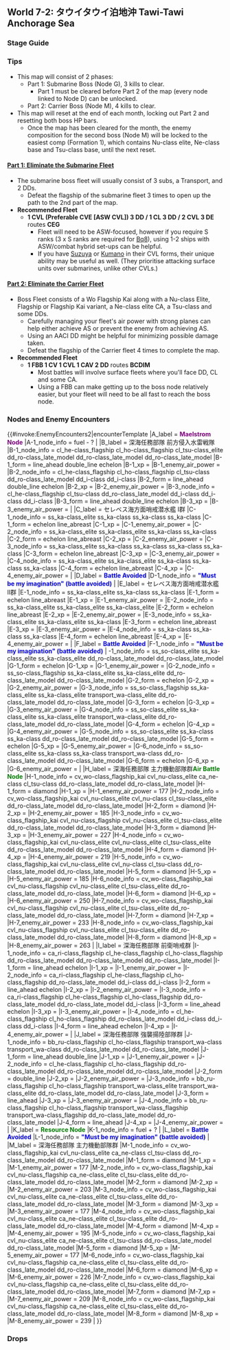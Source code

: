 ==World 7-2: タウイタウイ泊地沖 Tawi-Tawi Anchorage Sea==
{{LabSortieworld
| map = 07_02.png
| difficulty = ☆ ☆ ☆ ☆ ☆ ☆ ☆ ☆ 
| item = {{fuel}} 
| exp = varies
| code = セレベス海戦闘哨戒 (Celebes Sea Combat Patrol)
| jptext = 我が機動部隊の出撃拠点であるタウイタウイ泊地沖に敵戦力の跳梁が確認されている。哨戒を厳として、これらを制圧せよ！
| entext =Our Naval Task Force has detected an enemy force closing in on Tawi-Tawi Ancorage. Conduct a Combat patrol to take them out!
| aircon = 
{{AirControlSystem
| Map = 7-2 Part 1
| Fleet = CVL 3DD<br/>2CVL 3DE
| Route = C-E-G
| AS = 0
}}
{{AirControlSystem
| Map = 7-2 Part 2
| Fleet = FBB CV CVL CAV 2DD
| Route = B-C-D-I-M
| AS = 359
| Notes = Fleet speed must be Fast.
}}
}}

=== Stage Guide ===
{{MapBranchingTable
|title = 7-2 Branching Rules Part 1
|id = 7-2A
|expand=true

|0 -> A/storm = * Do not meet the requirements to go to either B or C.
|0 -> B = 
* Meet '''ALL''' of the following requirements:
** Do not meet the requirements to go to C.
** Amount of DE+DD ≥ 2
** Amount of CV(B) ≤ 1
** Amount of (F)BB(V)+CV(B) ≤ 3
** Amount of CL+CT ≤ 2
** No SS(V)
|0 -> C = 
* Meet '''ALL''' of the following requirements:
** Amount of DE+DD ≥ 3 
** Amount of ships in fleet ≤ 5
** Amount of ships in fleet ≤ 4 '''OR''' DE ≥ 3
** Amount of CL+CT ≤ 1
** No (F)BB(V) or CV(B)
** No SS(V)

|C -> D/empty, E = 
*Meet '''ANY''' of the following to '''FORCE''' node D
**(F)BB(V)+CV(B) ≥ 2
**Fleet contains AO
*If the amount of ships in fleet = 6
**Go to D if fleet contains (F)BB(V), CV(B) or DD+DE ≤ 3
**Go to E if DD+DE ≥ 4
*If the amount of ships in fleet = 5
**Go to E if DD+DE ≥ 4 '''OR''' DE ≥ 3
**Otherwise, D
*If the amount of ships in fleet ≤ 4
**Go to E if DD+DE = 3 '''OR''' DE ≥ 2
**Otherwise, D

|E -> F/empty, G = 
*Always node G if fleet contains only 5 ships
*Random routing if the amount of ships in fleet is not 5 '''AND''' CL ≥ 2 (More likely to go to F)
*If the fleet contains 6 ships 
**Go to G if DE ≥ 3
**Go to F if the fleet contains (F)BB(V), CV(L/B), CLT or CA(V) '''AND''' Fail the LoS check ('''≤ 46 F33 Cn4''')
*Otherwise, G
}}

{{MapBranchingTable
|title = 7-2 Branching Rules Part 2
|id = 7-2B
|expand = true
|D/empty -> H, I = 
*Always node I if '''Fast+''' fleet
*Meet '''ANY''' of the following requirements to go to H:
** Amount of (F)BB(V)+CV(L/B) ≥ 4
** Amount of (F)BB(V)+CV(L/B) ≥ 3 and fleet contains slow ship
*Random routing if Slow Fleet '''AND''' amount of (F)BB(V)+CV(L/B) = 2
* Otherwise, I.

|I -> J = 
*Fleet contains AO
*Fleet contains AV and DD ≥ 3
|I -> L/empty = 
*Fail the LoS check.
|I -> M =
*Does not meet the condition to go to J and pass the LoS check ('''≥ 69 F33 Cn4''')
}}

===Tips===
* This map will consist of 2 phases:
**Part 1: Submarine Boss (Node G), 3 kills to clear.
***Part 1 must be cleared before Part 2 of the map (every node linked to Node D) can be unlocked.
**Part 2: Carrier Boss (Node M), 4 kills to clear.
* This map will reset at the end of each month, locking out Part 2 and resetting both boss HP bars.
**Once the map has been cleared for the month, the enemy composition for the second boss (Node M) will be locked to the easiest comp (Formation 1), which contains Nu-class elite, Ne-class base and Tsu-class base, until the next reset.

====<u>Part 1: Eliminate the Submarine Fleet</u>====
* The submarine boss fleet will usually consist of 3 subs, a Transport, and 2 DDs.
** Defeat the flagship of the submarine fleet 3 times to open up the path to the 2nd part of the map.
*'''Recommended Fleet'''
**'''1 CVL (Preferable CVE [ASW CVL]) 3 DD / 1 CL 3 DD / 2 CVL 3 DE''' routes '''CEG'''
***Fleet will need to be ASW-focused, however if you require S ranks (3 x S ranks are required for [[Quests#Bq8|Bq8]]), using 1-2 ships with ASW/combat hybrid set-ups can be helpful.
***If you have [[Suzuya]] or [[Kumano]] in their CVL forms, their unique ability may be useful as well. (They prioritise attacking surface units over submarines, unlike other CVLs.)

====<u>Part 2: Eliminate the Carrier Fleet</u>====
*Boss Fleet consists of a Wo Flagship Kai along with a Nu-class Elite, Flagship or Flagship Kai variant, a Ne-class elite CA, a Tsu-class and some DDs.
**Carefully managing your fleet's air power with strong planes can help either achieve AS or prevent the enemy from achieving AS.
**Using an AACI DD might be helpful for minimizing possible damage taken. 
**Defeat the flagship of the Carrier fleet 4 times to complete the map.
*'''Recommended Fleet'''
**'''1 FBB 1 CV 1 CVL 1 CAV 2 DD''' routes '''BCDIM'''
***Most battles will involve surface fleets where you'll face DD, CL and some CA.
*** Using a FBB can make getting up to the boss node relatively easier, but your fleet will need to be all fast to reach the boss node.

===Nodes and Enemy Encounters===
{{#invoke:EnemyEncounters2|encounterTemplate
|A_label = '''<span style="color:purple">Maelstrom Node</span>'''
|A-1_node_info = fuel - ?
|
|B_label = 深海任務部隊 前方侵入水雷戦隊
|B-1_node_info = cl_he-class_flagship cl_ho-class_flagship cl_tsu-class_elite dd_ro-class_late_model dd_ro-class_late_model dd_ro-class_late_model
|B-1_form = line_ahead double_line echelon
|B-1_xp =
|B-1_enemy_air_power =
|B-2_node_info = cl_he-class_flagship cl_ho-class_flagship cl_tsu-class dd_ro-class_late_model dd_i-class dd_i-class
|B-2_form = line_ahead double_line echelon
|B-2_xp =
|B-2_enemy_air_power =
|B-3_node_info = cl_he-class_flagship cl_tsu-class dd_ro-class_late_model dd_i-class dd_i-class dd_i-class
|B-3_form = line_ahead double_line echelon
|B-3_xp =
|B-3_enemy_air_power =
|
|C_label = セレベス海方面哨戒潜水艦 I群
|C-1_node_info = ss_ka-class_elite ss_ka-class ss_ka-class ss_ka-class
|C-1_form = echelon line_abreast
|C-1_xp =
|C-1_enemy_air_power =
|C-2_node_info = ss_ka-class_elite ss_ka-class_elite ss_ka-class ss_ka-class
|C-2_form = echelon line_abreast
|C-2_xp =
|C-2_enemy_air_power =
|C-3_node_info = ss_ka-class_elite ss_ka-class ss_ka-class ss_ka-class ss_ka-class
|C-3_form = echelon line_abreast
|C-3_xp =
|C-3_enemy_air_power =
|C-4_node_info = ss_ka-class_elite ss_ka-class_elite ss_ka-class ss_ka-class ss_ka-class
|C-4_form = echelon line_abreast
|C-4_xp =
|C-4_enemy_air_power =
|
|D_label = '''<span style="color:blue">Battle Avoided</span>'''
|D-1_node_info = '''<span style="color:blue">"Must be my imagination" (battle avoided)</span>'''
|
|E_label = セレベス海方面哨戒潜水艦 II群
|E-1_node_info = ss_ka-class_elite ss_ka-class ss_ka-class
|E-1_form = echelon line_abreast
|E-1_xp =
|E-1_enemy_air_power =
|E-2_node_info = ss_ka-class_elite ss_ka-class_elite ss_ka-class_elite
|E-2_form = echelon line_abreast
|E-2_xp =
|E-2_enemy_air_power =
|E-3_node_info = ss_ka-class_elite ss_ka-class_elite ss_ka-class
|E-3_form = echelon line_abreast
|E-3_xp =
|E-3_enemy_air_power =
|E-4_node_info = ss_ka-class ss_ka-class ss_ka-class
|E-4_form = echelon line_abreast
|E-4_xp =
|E-4_enemy_air_power =
|
|F_label = '''<span style="color:blue">Battle Avoided</span>'''
|F-1_node_info = '''<span style="color:blue">"Must be my imagination" (battle avoided)</span>'''
|
-1_node_info = ss_so-class_elite ss_ka-class_elite ss_ka-class_elite dd_ro-class_late_model dd_ro-class_late_model
|G-1_form = echelon
|G-1_xp =
|G-1_enemy_air_power =
|G-2_node_info = ss_so-class_flagship ss_ka-class_elite ss_ka-class_elite dd_ro-class_late_model dd_ro-class_late_model
|G-2_form = echelon
|G-2_xp =
|G-2_enemy_air_power =
|G-3_node_info = ss_so-class_flagship ss_ka-class_elite ss_ka-class_elite transport_wa-class_elite dd_ro-class_late_model dd_ro-class_late_model
|G-3_form = echelon
|G-3_xp =
|G-3_enemy_air_power =
|G-4_node_info = ss_so-class_elite ss_ka-class_elite ss_ka-class_elite transport_wa-class_elite dd_ro-class_late_model dd_ro-class_late_model
|G-4_form = echelon
|G-4_xp =
|G-4_enemy_air_power =
|G-5_node_info = ss_so-class_elite ss_ka-class ss_ka-class dd_ro-class_late_model dd_ro-class_late_model
|G-5_form = echelon
|G-5_xp =
|G-5_enemy_air_power =
|G-6_node_info = ss_so-class_elite ss_ka-class ss_ka-class transport_wa-class dd_ro-class_late_model dd_ro-class_late_model
|G-6_form = echelon
|G-6_xp =
|G-6_enemy_air_power =
|
|H_label = 深海任務部隊 主力機動部隊群'''<span style="color:green">Air Battle Node</span>'''
|H-1_node_info = cv_wo-class_flagship_kai cvl_nu-class_elite ca_ne-class cl_tsu-class dd_ro-class_late_model dd_ro-class_late_model
|H-1_form = diamond
|H-1_xp =
|H-1_enemy_air_power = 177
|H-2_node_info = cv_wo-class_flagship_kai cvl_nu-class_elite cvl_nu-class cl_tsu-class_elite dd_ro-class_late_model dd_ro-class_late_model
|H-2_form = diamond
|H-2_xp =
|H-2_enemy_air_power = 185
|H-3_node_info = cv_wo-class_flagship_kai cvl_nu-class_flagship cvl_nu-class_elite cl_tsu-class_elite dd_ro-class_late_model dd_ro-class_late_model
|H-3_form = diamond
|H-3_xp =
|H-3_enemy_air_power = 227
|H-4_node_info = cv_wo-class_flagship_kai cvl_nu-class_elite cvl_nu-class_elite cl_tsu-class_elite dd_ro-class_late_model dd_ro-class_late_model
|H-4_form = diamond
|H-4_xp =
|H-4_enemy_air_power = 219
|H-5_node_info = cv_wo-class_flagship_kai cvl_nu-class_elite cvl_nu-class cl_tsu-class dd_ro-class_late_model dd_ro-class_late_model
|H-5_form = diamond
|H-5_xp =
|H-5_enemy_air_power = 185
|H-6_node_info = cv_wo-class_flagship_kai cvl_nu-class_flagship cvl_nu-class_elite cl_tsu-class_elite dd_ro-class_late_model dd_ro-class_late_model
|H-6_form = diamond
|H-6_xp =
|H-6_enemy_air_power = 250
|H-7_node_info = cv_wo-class_flagship_kai cvl_nu-class_flagship cvl_nu-class_elite cl_tsu-class_elite dd_ro-class_late_model dd_ro-class_late_model
|H-7_form = diamond
|H-7_xp =
|H-7_enemy_air_power = 233
|H-8_node_info = cv_wo-class_flagship_kai cvl_nu-class_flagship cvl_nu-class_elite cl_tsu-class_elite dd_ro-class_late_model dd_ro-class_late_model
|H-8_form = diamond
|H-8_xp =
|H-8_enemy_air_power = 263
|
|I_label = 深海任務部隊 前衛哨戒群
|I-1_node_info = ca_ri-class_flagship cl_he-class_flagship cl_ho-class_flagship dd_ro-class_late_model dd_ro-class_late_model dd_ro-class_late_model
|I-1_form = line_ahead echelon
|I-1_xp =
|I-1_enemy_air_power =
|I-2_node_info = ca_ri-class_flagship cl_he-class_flagship cl_ho-class_flagship dd_ro-class_late_model dd_i-class dd_i-class
|I-2_form = line_ahead echelon
|I-2_xp =
|I-2_enemy_air_power =
|I-3_node_info = ca_ri-class_flagship cl_he-class_flagship cl_ho-class_flagship dd_ro-class_late_model dd_ro-class_late_model dd_i-class
|I-3_form = line_ahead echelon
|I-3_xp =
|I-3_enemy_air_power =
|I-4_node_info = cl_he-class_flagship cl_ho-class_flagship dd_ro-class_late_model dd_i-class dd_i-class dd_i-class
|I-4_form = line_ahead echelon
|I-4_xp =
|I-4_enemy_air_power =
|
|J_label = 深海任務部隊 強襲揚陸部隊群
|J-1_node_info = bb_ru-class_flagship cl_ho-class_flagship transport_wa-class transport_wa-class dd_ro-class_late_model dd_ro-class_late_model
|J-1_form = line_ahead double_line
|J-1_xp =
|J-1_enemy_air_power =
|J-2_node_info = cl_he-class_flagship cl_ho-class_flagship dd_ro-class_late_model dd_ro-class_late_model dd_ro-class_late_model
|J-2_form = double_line
|J-2_xp =
|J-2_enemy_air_power =
|J-3_node_info = bb_ru-class_flagship cl_ho-class_flagship transport_wa-class_elite transport_wa-class_elite dd_ro-class_late_model dd_ro-class_late_model
|J-3_form = line_ahead
|J-3_xp =
|J-3_enemy_air_power =
|J-4_node_info = bb_ru-class_flagship cl_ho-class_flagship transport_wa-class_flagship transport_wa-class_flagship dd_ro-class_late_model dd_ro-class_late_model
|J-4_form = line_ahead
|J-4_xp =
|J-4_enemy_air_power =
|
|K_label = '''<span style="color:green">Resource Node</span>'''
|K-1_node_info = fuel + ?
|
|L_label = '''<span style="color:blue">Battle Avoided</span>'''
|L-1_node_info = '''<span style="color:blue">"Must be my imagination" (battle avoided)</span>'''
|
|M_label = 深海任務部隊 主力機動部隊群
|M-1_node_info = cv_wo-class_flagship_kai cvl_nu-class_elite ca_ne-class cl_tsu-class dd_ro-class_late_model dd_ro-class_late_model
|M-1_form = diamond
|M-1_xp =
|M-1_enemy_air_power = 177
|M-2_node_info = cv_wo-class_flagship_kai cvl_nu-class_flagship ca_ne-class_elite cl_tsu-class_elite dd_ro-class_late_model dd_ro-class_late_model
|M-2_form = diamond
|M-2_xp =
|M-2_enemy_air_power = 203
|M-3_node_info = cv_wo-class_flagship_kai cvl_nu-class_elite ca_ne-class_elite cl_tsu-class_elite dd_ro-class_late_model dd_ro-class_late_model
|M-3_form = diamond
|M-3_xp =
|M-3_enemy_air_power = 177
|M-4_node_info = cv_wo-class_flagship_kai cvl_nu-class_elite ca_ne-class_elite cl_tsu-class_elite dd_ro-class_late_model dd_ro-class_late_model
|M-4_form = diamond
|M-4_xp =
|M-4_enemy_air_power = 195
|M-5_node_info = cv_wo-class_flagship_kai cvl_nu-class_elite ca_ne-class_elite cl_tsu-class dd_ro-class_late_model dd_ro-class_late_model
|M-5_form = diamond
|M-5_xp =
|M-5_enemy_air_power = 177
|M-6_node_info = cv_wo-class_flagship_kai cvl_nu-class_flagship ca_ne-class_elite cl_tsu-class_elite dd_ro-class_late_model dd_ro-class_late_model
|M-6_form = diamond
|M-6_xp =
|M-6_enemy_air_power = 226
|M-7_node_info = cv_wo-class_flagship_kai cvl_nu-class_flagship ca_ne-class_elite cl_tsu-class_elite dd_ro-class_late_model dd_ro-class_late_model
|M-7_form = diamond
|M-7_xp =
|M-7_enemy_air_power = 209
|M-8_node_info = cv_wo-class_flagship_kai cvl_nu-class_flagship ca_ne-class_elite cl_tsu-class_elite dd_ro-class_late_model dd_ro-class_late_model
|M-8_form = diamond
|M-8_xp =
|M-8_enemy_air_power = 239
|
}}

===Drops===
<!---<div class="mw-customtoggle-2-1-drop globalbutton">Show/Hide Drops</div>
{| class="mw-collapsible mw-collapsed wikitable" id="mw-customcollapsible-2-1-drop"
!Node
!Destroyers
!Light Cruisers
!Heavy Cruisers
!Seaplane Tender
!Aircraft Carrier
!Battleship
|-
| style="text-align:center;" |A
| style="text-align:center;" |[[Kisaragi]], [[Samidare]], [[Shirayuki]], [[Shikinami]], [[Mutsuki]], [[Nenohi]], [[Kuroshio]], [[Ooshio]], [[Hatsuyuki]], [[Michishio]], [[Murasame]], [[Yuudachi]]
| style="text-align:center;" |[[Nagara]], [[Naka]], [[Sendai]], [[Tama]], [[Kuma]], [[Isuzu]], [[Jintsuu]]
| style="text-align:center;" |[[Aoba]], [[Ashigara]], [[Nachi]], [[Kako]], [[Maya]], [[Furutaka]], [[Choukai]], [[Haguro]], [[Atago]], [[Myoukou]], [[Mogami]]
| style="text-align:center;" |[[Chitose]], [[Chiyoda]]
| style="text-align:center;" |[[Shouhou]], [[Houshou]], [[Hiyou]], [[Jun'you]]
| style="text-align:center;" |[[Ise]], [[Hyuuga]], [[Haruna]], [[Kirishima]], [[Fusou]], [[Yamashiro]]
|-
| style="text-align:center;" |C
| style="text-align:left;" |
<p style="text-align:center;">[[Shiranui]], [[Murasame]], [[Mikazuki]], [[Hatsuyuki]], [[Shigure]], [[Nenohi]], [[Kuroshio]], [[Kasumi]], [[Isonami]], [[Mochizuki|Mochizuki,]] [[Shimakaze]], [[Wakaba]], [[Miyuki]], [[Fumizuki]]</p>
| style="text-align:center;" |[[Yura]], [[Isuzu]], [[Sendai]]
| style="text-align:center;" |[[Aoba]], [[Ashigara]], [[Nachi]], [[Maya]], [[Furutaka]], [[Mogami]], [[Choukai]], [[Kako]], [[Haguro]]
| style="text-align:center;" |[[Chitose]], [[Chiyoda]]
| style="text-align:center;" |[[Shouhou]], [[Hiyou]]
| style="text-align:center;" |[[Ise]], [[Haruna]], [[Fusou]], [[Yamashiro]]
|-
| style="text-align:center;" |'''<font color="#ff0000">E Boss Node</font>'''
| style="text-align:center;" |[[Mikazuki]], [[Satsuki]]
| style="text-align:center;" |[[Naka]], [[Kiso]], [[Jintsuu]], [[Kuma]], [[Isuzu]], [[Kitakami]], [[Tatsuta]], [[Natori]], [[Yura]]
| style="text-align:center;" |[[Haguro]], [[Aoba]], [[Ashigara]], [[Takao]], [[Choukai]], [[Atago]], [[Chikuma]], [[Nachi]], [[Tone]], [[Maya]]
| style="text-align:center;" |[[Chitose]], [[Chiyoda]]
| style="text-align:center;" |[[Shouhou]], <span style="color:rgb(0,0,0);">[[Jun'you]], [[Ryuujou]] </span>
| style="text-align:center;" |[[Kongou]], [[Hiei]], [[Haruna]], [[Kirishima]], [[Fusou]], [[Yamashiro]]
|-
| style="text-align:center;" |F
| style="text-align:center;" |
[[Samidare]], [[Michishio]], [[Ooshio]], [[Hatsuyuki]], [[Shiranui]]
| style="text-align:center;" |[[Tama]], <span style="color:rgb(0,0,0);text-align:start;">[[Isuzu]], [[Natori]], [[Yura|Yura]], </span>[[Sendai]]
| style="text-align:center;" |[[Ashigara]], [[Kako]], [[Furutaka]], [[Aoba]], [[Mogami]]
| style="text-align:center;" |[[Chitose]], [[Chiyoda]]
| style="text-align:center;" |[[Shouhou]], [[Ryuujou]]
|
|}--->